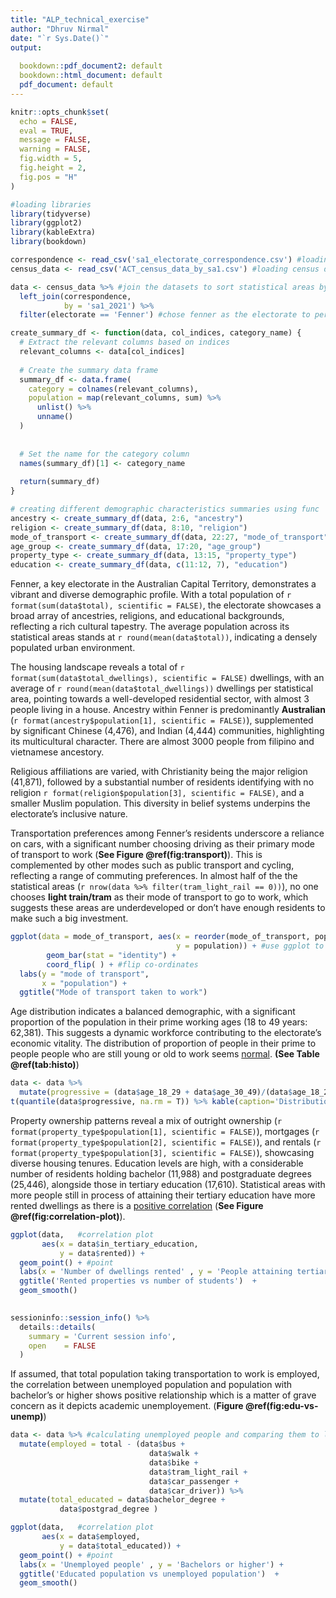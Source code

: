 ```yaml
---
title: "ALP_technical_exercise"
author: "Dhruv Nirmal"
date: "`r Sys.Date()`"
output:
  
  bookdown::pdf_document2: default 
  bookdown::html_document: default
  pdf_document: default
---
```


```r
knitr::opts_chunk$set(
  echo = FALSE,
  eval = TRUE,
  message = FALSE,
  warning = FALSE,
  fig.width = 5,
  fig.height = 2,
  fig.pos = "H"
)
```

```r
#loading libraries
library(tidyverse)
library(ggplot2)
library(kableExtra)
library(bookdown)
```


```r
correspondence <- read_csv('sa1_electorate_correspondence.csv') #loading correspondence data
census_data <- read_csv('ACT_census_data_by_sa1.csv') #loading census data

data <- census_data %>% #join the datasets to sort statistical areas by their electorate 
  left_join(correspondence,
            by = 'sa1_2021') %>%
  filter(electorate == 'Fenner') #chose fenner as the electorate to perform analysis

```



```r
create_summary_df <- function(data, col_indices, category_name) {
  # Extract the relevant columns based on indices
  relevant_columns <- data[col_indices]
  
  # Create the summary data frame
  summary_df <- data.frame(
    category = colnames(relevant_columns),
    population = map(relevant_columns, sum) %>%
      unlist() %>%
      unname()
  ) 
    
  
  # Set the name for the category column
  names(summary_df)[1] <- category_name
  
  return(summary_df)
}

# creating different demographic characteristics summaries using func
ancestry <- create_summary_df(data, 2:6, "ancestry")
religion <- create_summary_df(data, 8:10, "religion")
mode_of_transport <- create_summary_df(data, 22:27, "mode_of_transport")
age_group <- create_summary_df(data, 17:20, "age_group")
property_type <- create_summary_df(data, 13:15, "property_type")
education <- create_summary_df(data, c(11:12, 7), "education")


```



Fenner, a key electorate in the Australian Capital Territory, demonstrates a vibrant and diverse demographic profile. With a total population of `r format(sum(data$total), scientific = FALSE)`, the electorate showcases a broad array of ancestries, religions, and educational backgrounds, reflecting a rich cultural tapestry. The average population across its statistical areas stands at `r round(mean(data$total))`, indicating a densely populated urban environment.

The housing landscape reveals a total of `r format(sum(data$total_dwellings), scientific = FALSE)` dwellings, with an average of `r round(mean(data$total_dwellings))` dwellings per statistical area, pointing towards a well-developed residential sector, with almost 3 people living in a house. Ancestry within Fenner is predominantly **Australian** (`r format(ancestry$population[1], scientific = FALSE)`), supplemented by significant Chinese (4,476), and Indian (4,444) communities, highlighting its multicultural character. There are almost 3000 people from filipino and vietnamese ancestory.

Religious affiliations are varied, with Christianity being the major religion (41,871), followed by a substantial number of residents identifying with no religion `r format(religion$population[3], scientific = FALSE)`, and a smaller Muslim population. This diversity in belief systems underpins the electorate's inclusive nature.

Transportation preferences among Fenner's residents underscore a reliance on cars, with a significant number choosing driving as their primary mode of transport to work  (**See Figure \@ref(fig:transport)**). This is complemented by other modes such as public transport and cycling, reflecting a range of commuting preferences. In almost half of the the statistical areas (`r nrow(data %>% filter(tram_light_rail == 0))`), no one chooses **light train/tram** as their mode of transport to go to work, which suggests these areas are underdeveloped or don't have enough residents to make such a big investment. 

```r
ggplot(data = mode_of_transport, aes(x = reorder(mode_of_transport, population), #reorder x-axis
                                     y = population)) + #use ggplot to display different modes of transportation
        geom_bar(stat = "identity") +
        coord_flip( ) + #flip co-ordinates
  labs(y = "mode of transport", 
       x = "population") +
  ggtitle("Mode of transport taken to work")
```


Age distribution indicates a balanced demographic, with a significant proportion of the population in their prime working ages (18 to 49 years: 62,381). This suggests a dynamic workforce contributing to the electorate's economic vitality. The distribution of proportion of people in their prime to people people who are still young or old to work seems [normal](https://www.techtarget.com/whatis/definition/normal-distribution). **(See Table \@ref(tab:histo)**)

```r
data <- data %>% 
  mutate(progressive = (data$age_18_29 + data$age_30_49)/(data$age_18_29 + data$age_30_49 + data$under_18 + data$age_over50)) #muatet new column to find proprtion 
t(quantile(data$progressive, na.rm = T)) %>% kable(caption='Distribution')
```



Property ownership patterns reveal a mix of outright ownership (`r format(property_type$population[1], scientific = FALSE)`), mortgages (`r format(property_type$population[2], scientific = FALSE)`), and rentals (`r format(property_type$population[3], scientific = FALSE)`), showcasing diverse housing tenures. Education levels are high, with a considerable number of residents holding bachelor (11,988) and postgraduate degrees (25,446), alongside those in tertiary education (17,610). Statistical areas with more people still in process of attaining their tertiary education have more rented dwellings as there is a [positive correlation](https://www.investopedia.com/terms/p/positive-correlation.asp) (**See Figure \@ref(fig:correlation-plot)**).

```r
ggplot(data,   #correlation plot 
       aes(x = data$in_tertiary_education,
           y = data$rented)) +
  geom_point() + #point
  labs(x = 'Number of dwellings rented' , y = 'People attaining tertiary edu') +
  ggtitle('Rented properties vs number of students')  +
  geom_smooth()
  
```


```r
sessioninfo::session_info() %>%
  details::details(
    summary = 'Current session info',
    open    = FALSE
  )
```


If assumed, that total population taking transportation to work is employed, the correlation between unemployed population and population with bachelor's or higher shows positive relationship which is a matter of grave concern as it depicts academic unemployement. (**Figure \@ref(fig:edu-vs-unemp)**)

```r
data <- data %>% #calculating unemployed people and comparing them to level of education attained in a SA
  mutate(employed = total - (data$bus + 
                               data$walk + 
                               data$bike + 
                               data$tram_light_rail + 
                               data$car_passenger + 
                               data$car_driver)) %>%
  mutate(total_educated = data$bachelor_degree + 
           data$postgrad_degree )

ggplot(data,   #correlation plot 
       aes(x = data$employed,
           y = data$total_educated)) +
  geom_point() + #point
  labs(x = 'Unemployed people' , y = 'Bachelors or higher') +
  ggtitle('Educated population vs unemployed population')  +
  geom_smooth()
  
```


















